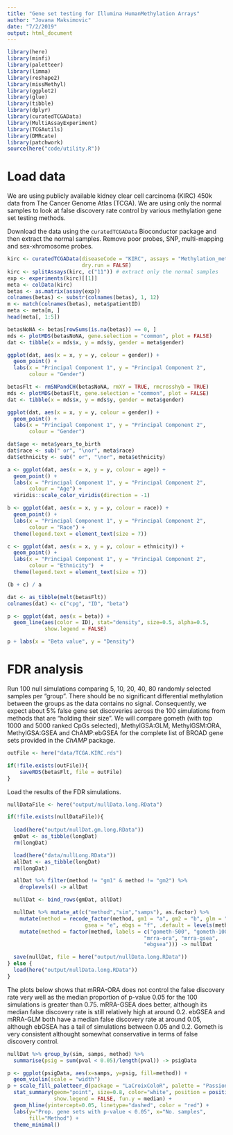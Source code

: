 ```yaml
---
title: "Gene set testing for Illumina HumanMethylation Arrays"
author: "Jovana Maksimovic"
date: "7/2/2019"
output: html_document
---
```


```r
library(here)
library(minfi)
library(paletteer)
library(limma)
library(reshape2)
library(missMethyl)
library(ggplot2)
library(glue)
library(tibble)
library(dplyr)
library(curatedTCGAData)
library(MultiAssayExperiment)
library(TCGAutils)
library(DMRcate)
library(patchwork)
source(here("code/utility.R"))
```

# Load data

We are using publicly available kidney clear cell carcinoma (KIRC) 450k data from The Cancer Genome Atlas (TCGA). We are using only the normal samples to look at false discovery rate control by various methylation gene set testing methods.

Download the data using the `curatedTCGAData` Bioconductor package and then extract the normal samples. Remove poor probes, SNP, multi-mapping and sex-xhromosome probes. 

```r
kirc <- curatedTCGAData(diseaseCode = "KIRC", assays = "Methylation_methyl450", 
                        dry.run = FALSE)
kirc <- splitAssays(kirc, c("11")) # extract only the normal samples
exp <- experiments(kirc)[[1]]
meta <- colData(kirc)
betas <- as.matrix(assay(exp))
colnames(betas) <- substr(colnames(betas), 1, 12)
m <- match(colnames(betas), meta$patientID)
meta <- meta[m, ]
head(meta[, 1:5])
```

```r
betasNoNA <- betas[rowSums(is.na(betas)) == 0, ]
mds <- plotMDS(betasNoNA, gene.selection = "common", plot = FALSE)
dat <- tibble(x = mds$x, y = mds$y, gender = meta$gender)

ggplot(dat, aes(x = x, y = y, colour = gender)) +
  geom_point() +
  labs(x = "Principal Component 1", y = "Principal Component 2", 
       colour = "Gender")
```

```r
betasFlt <- rmSNPandCH(betasNoNA, rmXY = TRUE, rmcrosshyb = TRUE)
mds <- plotMDS(betasFlt, gene.selection = "common", plot = FALSE)
dat <- tibble(x = mds$x, y = mds$y, gender = meta$gender)

ggplot(dat, aes(x = x, y = y, colour = gender)) +
  geom_point() +
  labs(x = "Principal Component 1", y = "Principal Component 2", 
       colour = "Gender")
```

```r
dat$age <- meta$years_to_birth
dat$race <- sub(" or", "\nor", meta$race)
dat$ethnicity <- sub(" or", "\nor", meta$ethnicity)

a <- ggplot(dat, aes(x = x, y = y, colour = age)) +
  geom_point() +
  labs(x = "Principal Component 1", y = "Principal Component 2", 
       colour = "Age") +
  viridis::scale_color_viridis(direction = -1)

b <- ggplot(dat, aes(x = x, y = y, colour = race)) +
  geom_point() +
  labs(x = "Principal Component 1", y = "Principal Component 2", 
       colour = "Race") +
  theme(legend.text = element_text(size = 7))

c <- ggplot(dat, aes(x = x, y = y, colour = ethnicity)) +
  geom_point() +
  labs(x = "Principal Component 1", y = "Principal Component 2", 
       colour = "Ethnicity")  +
  theme(legend.text = element_text(size = 7))

(b + c) / a
```

```r
dat <- as_tibble(melt(betasFlt))
colnames(dat) <- c("cpg", "ID", "beta")

p <- ggplot(dat, aes(x = beta)) + 
  geom_line(aes(color = ID), stat="density", size=0.5, alpha=0.5,
            show.legend = FALSE)

p + labs(x = "Beta value", y = "Density")
```

# FDR analysis

Run 100 null simulations comparing 5, 10, 20, 40, 80 randomly selected samples per "group". There should be no significant differential methylation between the groups as the data contains no signal. Consequently, we expect about 5% false gene set discoveries across the 100 simulations from methods that are "holding their size". We will compare gometh (with top 1000 and 5000 ranked CpGs selected), MethylGSA:GLM, MethylGSM:ORA, MethylGSA:GSEA and ChAMP:ebGSEA for the complete list of BROAD gene sets provided in the *ChAMP* package. 

```r
outFile <- here("data/TCGA.KIRC.rds")

if(!file.exists(outFile)){
    saveRDS(betasFlt, file = outFile)
}
```

Load the results of the FDR simulations.

```r
nullDataFile <- here("output/nullData.long.RData")

if(!file.exists(nullDataFile)){
  
  load(here("output/nullDat.gm.long.RData"))
  gmDat <- as_tibble(longDat)
  rm(longDat)

  load(here("data/nullLong.RData"))
  allDat <- as_tibble(longDat)
  rm(longDat)

  allDat %>% filter(method != "gm1" & method != "gm2") %>% 
    droplevels() -> allDat

  nullDat <- bind_rows(gmDat, allDat)

  nullDat %>% mutate_at(c("method","sim","samps"), as.factor) %>%
    mutate(method = recode_factor(method, gm1 = "a", gm2 = "b", glm = "c", ora = "d", 
                         gsea = "e", ebgs = "f", .default = levels(method))) %>%
    mutate(method = factor(method, labels = c("gometh-500", "gometh-1000", "mrra-glm", 
                                            "mrra-ora", "mrra-gsea", 
                                            "ebgsea"))) -> nullDat

  save(nullDat, file = here("output/nullData.long.RData"))
} else {
  load(here("output/nullData.long.RData"))
}
```

The plots below shows that mRRA-ORA does not control the false discovery rate very well as the median proportion of p-value 0.05 for the 100 simulations is greater than 0.75. mRRA-GSEA does better, although its median false discovery rate is still relatively high at around 0.2. ebGSEA and mRRA-GLM both have a median false discovery rate at around 0.05, although ebGSEA has a tail of simulations between 0.05 and 0.2. Gometh is very consistent althought somewhat conservative in terms of false discovery control. 

```r
nullDat %>% group_by(sim, samps, method) %>%
  summarise(psig = sum(pval < 0.05)/length(pval)) -> psigData

p <- ggplot(psigData, aes(x=samps, y=psig, fill=method)) + 
  geom_violin(scale = "width")
p + scale_fill_paletteer_d(package = "LaCroixColoR", palette = "PassionFruit") +
  stat_summary(geom="point", size=0.8, color="white", position = position_dodge(0.9),
               show.legend = FALSE, fun.y = median) +
  geom_hline(yintercept=0.05, linetype="dashed", color = "red") +
  labs(y="Prop. gene sets with p-value < 0.05", x="No. samples",
       fill="Method") +
  theme_minimal()
```
